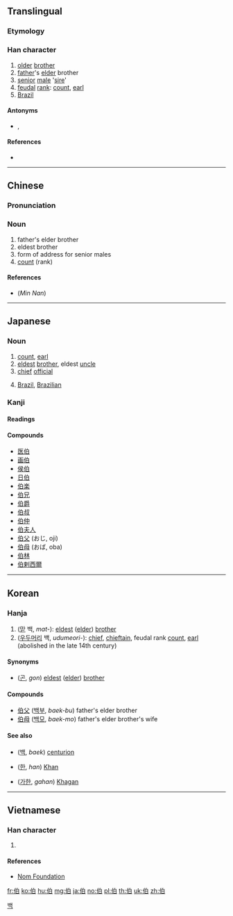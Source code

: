 {{also|旧}}
==Translingual==

===Etymology===
{{Han compound|人|alt1=亻|t1=person|白|ls=psc|c1=s|c2=p}}

===Han character===
{{Han char|rn=9|rad=人|as=05|sn=7|four=26200|canj=OHA|ids=⿰亻白}}

# [[older]] [[brother]]
# [[father]]'s [[elder]] brother
# [[senior]] [[male]] '[[sire]]'
# [[feudal]] [[rank]]: [[count]], [[earl]]
# [[Brazil]]

====Antonyms====
* {{l|mul|尗}}, {{l|mul|叔}}

====References====
* {{Han ref|kx=0096.160|dkj=00466|dj=0204.200|hdz=10136.020|uh=4F2F|ud=20271|bh=A742|bd=42818}}

----

==Chinese==
{{zh-forms}}

===Pronunciation===
{{zh-pron
|m=bó,bǎi
|c=baa3,baak3
|mn=peh/pek/pit/phek
|mn_note=peh - vernacular, pek, pit, phek - literary
|mc=y
|oc=y
|ma=
|cat=n
}}

===Noun===
{{zh-noun}}

# father's elder brother
# eldest brother
# form of address for senior males
# [[count#Etymology 2|count]] (rank)
#: {{zh-also|五等爵位}}

====References====
* (''Min Nan'') {{thcwd|2865}}

----

==Japanese==
{{attention|ja|Dog's breakfast. Needs major reworking + expansion.}}

===Noun===
{{ja-noun|はく}}

# [[count]], [[earl]]
# [[eldest]] [[brother]], eldest [[uncle]]
# [[chief]] [[official]]
# {{abbreviation of|伯剌西爾|lang=ja}} [[Brazil]], [[Brazilian]]

===Kanji===
{{ja-kanji|grade=c|rs=人05}}

====Readings====
{{ja-readings
|goon=[[ひゃく]] (hyaku) {{non-joyo-reading}}, [[へ]] (he) {{non-joyo-reading}}
|kanon=[[はく]] (haku), [[は]] (ha)
|kun=[[おさ]] (osa), [[はたがしら]] (hatagashira)
}}

====Compounds====
{{der-top|Compounds}}
* [[医伯]]
* [[画伯]]
* [[侯伯]]
* [[日伯]]
* [[伯楽]]
* [[伯兄]]
* [[伯爵]]
* [[伯叔]]
* [[伯仲]]
* [[伯夫人]]
* [[伯父]] (おじ, oji)
* [[伯母]] (おば, oba)
* [[伯林]]
* [[伯剌西爾]]
{{der-bottom}}

----

==Korean==

===Hanja===
{{ko-hanja|hangeul=[[백]], [[패]]|eumhun=맏, 우두머리, 큰아버지, 백작|rv=baek, pae|mr=paek, p'ae}}

# ([[맏]] 백, ''mat-''): [[eldest]] ([[elder]]) [[brother]]
# ([[우두머리]] 백, ''udumeori-''): [[chief]], [[chieftain]], feudal rank [[count]], [[earl]] (abolished in the late 14th century)

====Synonyms====
* {{l|ko|昆}} ([[곤]], ''gon'') [[eldest]] ([[elder]]) [[brother]]

====Compounds====
* [[伯父]] ([[백부]], ''baek-bu'') father's elder brother
* [[伯母]] ([[백모]], ''baek-mo'') father's elder brother's wife

====See also====
* {{l|ko|佰}} ([[백]], ''baek'') [[centurion]]
* {{l|ko|汗}} ([[한]], ''han'') [[Khan]]
* {{l|ko|可汗}} ([[가한]], ''gahan'') [[Khagan]]

[[Category:Hanja readings|백]]

----

==Vietnamese==

===Han character===
{{vi-hantu|[[bá]], [[bác]]|rs=人05}}

# {{defn|lang=vi|sort=人05}}

====References====
* [http://nomfoundation.org/common/nom_details.php?codepoint=4f2f&img=1 Nom Foundation]

[[fr:伯]]
[[ko:伯]]
[[hu:伯]]
[[mg:伯]]
[[ja:伯]]
[[no:伯]]
[[pl:伯]]
[[th:伯]]
[[uk:伯]]
[[zh:伯]]